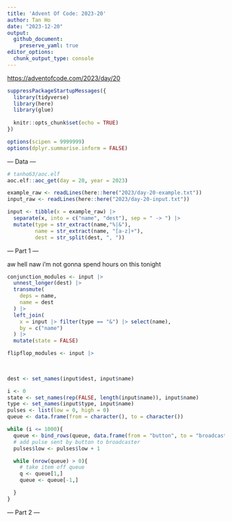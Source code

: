 ```yaml
---
title: 'Advent Of Code: 2023-20'
author: Tan Ho
date: "2023-12-20"
output: 
  github_document:
    preserve_yaml: true
editor_options: 
  chunk_output_type: console
---
```


<https://adventofcode.com/2023/day/20>

```r
suppressPackageStartupMessages({
  library(tidyverse)
  library(here)
  library(glue)
  
  knitr::opts_chunk$set(echo = TRUE)
})

options(scipen = 9999999)
options(dplyr.summarise.inform = FALSE)
```

--- Data ---

```r
# tanho63/aoc.elf
aoc.elf::aoc_get(day = 20, year = 2023)
```

```r
example_raw <- readLines(here::here("2023/day-20-example.txt"))
input_raw <- readLines(here::here("2023/day-20-input.txt"))

input <- tibble(x = example_raw) |> 
  separate(x, into = c("name", "dest"), sep = " -> ") |> 
  mutate(type = str_extract(name,"%|&"),
         name = str_extract(name, "[a-z]+"),
         dest = str_split(dest, ", "))
```

--- Part 1 ---

aw hell naw i'm not gonna spend hours on this tonight

```r

conjunction_modules <- input |> 
  unnest_longer(dest) |> 
  transmute(
    deps = name,
    name = dest
  ) |> 
  left_join(
    x = input |> filter(type == "&") |> select(name), 
    by = c("name")
  ) |> 
  mutate(state = FALSE)

flipflop_modules <- input |> 
  
  

dest <- set_names(input$dest, input$name)

i <- 0
state <- set_names(rep(FALSE, length(input$name)), input$name)
type <- set_names(input$type, input$name)
pulses <- list(low = 0, high = 0)
queue <- data.frame(from = character(), to = character())

while (i <= 1000){
  queue <- bind_rows(queue, data.frame(from = "button", to = "broadcaster", type = "low"))
  # add pulse sent by button to broadcaster
  pulses$low <- pulses$low + 1

  while (nrow(queue) > 0){
    # take item off queue
    q <- queue[1,]
    queue <- queue[-1,]

  }
}

```

--- Part 2 ---

```r

```

